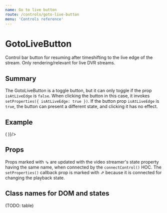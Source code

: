```yaml
---
name: Go to live button
route: /controls/goto-live-button
menu: 'Controls reference'
---
```



# GotoLiveButton

Control bar button for resuming after timeshifting to the live edge of the stream. Only rendering/relevant for live DVR streams.

## Summary

The GotoLiveButton is a toggle button, but it can only toggle if the prop `isAtLiveEdge` is `false`. When clicking the button in this case, it invokes `setProperties({ isAtLiveEdge: true })`. If the button prop `isAtLiveEdge` is `true`, the button can present a different state, and clicking it has no effect.

## Example

<Playground>
  <ShowCase render={({ setProperties, isAtLiveEdge }) => (
    <GotoLiveButton isAtLiveEdge={isAtLiveEdge} isAtLiveEdgeContent="Live" isNotAtLiveEdgeContent="Go to live" playMode="livedvr" setProperties={setProperties} />
  )}/>
</Playground>

## Props

<PropsTable of={GotoLiveButton} />

Props marked with ⇘ are updated with the video streamer's state property having the same name, when connected by the `connectControl()` HOC. The ︎`setProperties()` callback prop is marked with ︎⇗ because it is connected for changing the playback state.

## Class names for DOM and states

(TODO: table)